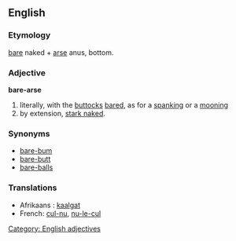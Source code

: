 ==English==

===Etymology===
[[bare]] naked + [[arse]] anus, bottom.

===Adjective===
'''bare-arse'''
# literally, with the [[buttocks]] [[bared]], as for a [[spanking]] or a [[mooning]]
# by extension, [[stark naked]].

===Synonyms===
* [[bare-bum]]
* [[bare-butt]]
* [[bare-balls]]

===Translations===
*Afrikaans : [[kaalgat]]
*French: [[cul-nu]], [[nu-le-cul]]

[[Category: English adjectives]]